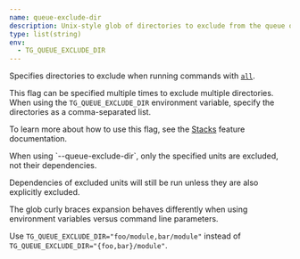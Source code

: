 ```yaml
---
name: queue-exclude-dir
description: Unix-style glob of directories to exclude from the queue of Units to run.
type: list(string)
env:
  - TG_QUEUE_EXCLUDE_DIR
---
```



Specifies directories to exclude when running commands with [`all`](/docs/reference/cli/commands/run#all).

This flag can be specified multiple times to exclude multiple directories. When using the `TG_QUEUE_EXCLUDE_DIR` environment variable, specify the directories as a comma-separated list.

To learn more about how to use this flag, see the [Stacks](/docs/features/stacks/#the-run---all-command) feature documentation.

<Aside type="note">
When using `--queue-exclude-dir`, only the specified units are excluded, not their dependencies.

Dependencies of excluded units will still be run unless they are also explicitly excluded.
</Aside>

<Aside type="note">
The glob curly braces expansion behaves differently when using environment variables versus command line parameters.

Use `TG_QUEUE_EXCLUDE_DIR="foo/module,bar/module"` instead of `TG_QUEUE_EXCLUDE_DIR="{foo,bar}/module"`.
</Aside>
